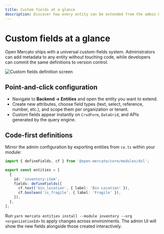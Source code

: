 ```yaml
---
title: Custom fields at a glance
description: Discover how every entity can be extended from the admin UI or via code.
---
```


# Custom fields at a glance

Open Mercato ships with a universal custom-fields system. Administrators can add metadata to any entity without touching code, while developers can commit the same definitions to version control.

![Custom fields definition screen](/screenshots/open-mercato-define-custom-fields.png)

## Point-and-click configuration

- Navigate to **Backend → Entities** and open the entity you want to extend.
- Create new attributes, choose field types (text, select, reference, number, etc.), and scope them per organization or tenant.
- Custom fields appear instantly on `CrudForm`, `DataGrid`, and APIs generated by the query engine.

## Code-first definitions

Mirror the admin configuration by exporting entities from `ce.ts` within your module:

```ts title="src/modules/inventory/ce.ts"
import { defineFields, cf } from '@open-mercato/core/modules/dsl';

export const entities = [
  {
    id: 'inventory:item',
    fields: defineFields([
      cf.text('bin_location', { label: 'Bin Location' }),
      cf.boolean('is_fragile', { label: 'Fragile' }),
    ]),
  },
];
```

Run `yarn mercato entities install --module inventory --org <organizationId>` to apply changes across environments. The admin UI will show the new fields alongside those created interactively.
